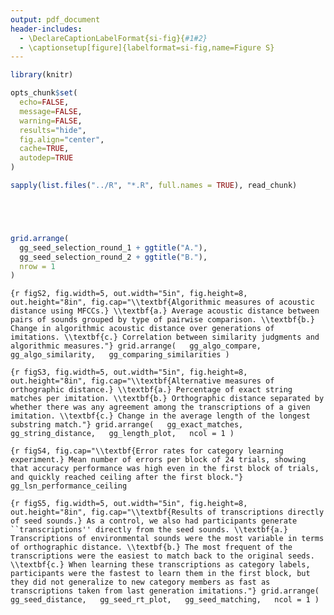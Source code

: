 ```yaml
---
output: pdf_document
header-includes:
  - \DeclareCaptionLabelFormat{si-fig}{#1#2}
  - \captionsetup[figure]{labelformat=si-fig,name=Figure S}
---
```


```r
library(knitr)

opts_chunk$set(
  echo=FALSE,
  message=FALSE,
  warning=FALSE,
  results="hide",
  fig.align="center",
  cache=TRUE,
  autodep=TRUE
)

sapply(list.files("../R", "*.R", full.names = TRUE), read_chunk)
```

```r
```

```r
```

```r
```

```r
```

```r
grid.arrange(
  gg_seed_selection_round_1 + ggtitle("A."),
  gg_seed_selection_round_2 + ggtitle("B."),
  nrow = 1
)
```

```{r figS2, fig.width=5, out.width="5in", fig.height=8, out.height="8in", fig.cap="\\textbf{Algorithmic measures of acoustic distance using MFCCs.} \\textbf{a.} Average acoustic distance between pairs of sounds grouped by type of pairwise comparison. \\textbf{b.} Change in algorithmic acoustic distance over generations of imitations. \\textbf{c.} Correlation between similarity judgments and algorithmic measures."}
grid.arrange(
  gg_algo_compare,
  gg_algo_similarity,
  gg_comparing_similarities
)
```

```{r figS3, fig.width=5, out.width="5in", fig.height=8, out.height="8in", fig.cap="\\textbf{Alternative measures of orthographic distance.} \\textbf{a.} Percentage of exact string matches per imitation. \\textbf{b.} Orthographic distance separated by whether there was any agreement among the transcriptions of a given imitation. \\textbf{c.} Change in the average length of the longest substring match."}
grid.arrange(
  gg_exact_matches,
  gg_string_distance,
  gg_length_plot,
  ncol = 1
)
```

```{r figS4, fig.cap="\\textbf{Error rates for category learning experiment.} Mean number of errors per block of 24 trials, showing that accuracy performance was high even in the first block of trials, and quickly reached ceiling after the first block."}
gg_lsn_performance_ceiling
```

```{r figS5, fig.width=5, out.width="5in", fig.height=8, out.height="8in", fig.cap="\\textbf{Results of transcriptions directly of seed sounds.} As a control, we also had participants generate ``transcriptions'' directly from the seed sounds. \\textbf{a.} Transcriptions of environmental sounds were the most variable in terms of orthographic distance. \\textbf{b.} The most frequent of the transcriptions were the easiest to match back to the original seeds. \\textbf{c.} When learning these transcriptions as category labels, participants were the fastest to learn them in the first block, but they did not generalize to new category members as fast as transcriptions taken from last generation imitations."}
grid.arrange(
  gg_seed_distance,
  gg_seed_rt_plot,
  gg_seed_matching,
  ncol = 1
)
```
